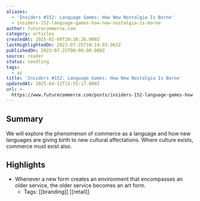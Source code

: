 ```yaml
---
aliases:
  - 'Insiders #152: Language Games: How New Nostalgia Is Borne'
  - insiders-152-language-games-how-new-nostalgia-is-borne
author: futurecommerce.com
category: articles
createdAt: 2025-02-09T20:38:26.000Z
lastHighlightedOn: 2023-07-25T10:14:03.963Z
publishedOn: 2023-07-25T00:00:00.000Z
source: reader
status: seedling
tags:
  - ai
title: 'Insiders #152: Language Games: How New Nostalgia Is Borne'
updatedAt: 2025-04-12T15:55:17.000Z
url: >-
  https://www.futurecommerce.com/posts/insiders-152-language-games-how-new-nostalgia-is-borne
---
```

## Summary

We will explore the phenomenon of commerce as a language and how new languages are giving birth to new cultural affectations. Where culture exists, commerce must exist also.

## Highlights

- Whenever a new form creates an environment that encompasses an older service, the older service becomes an art form.
    - Tags: [[branding]] [[retail]]
